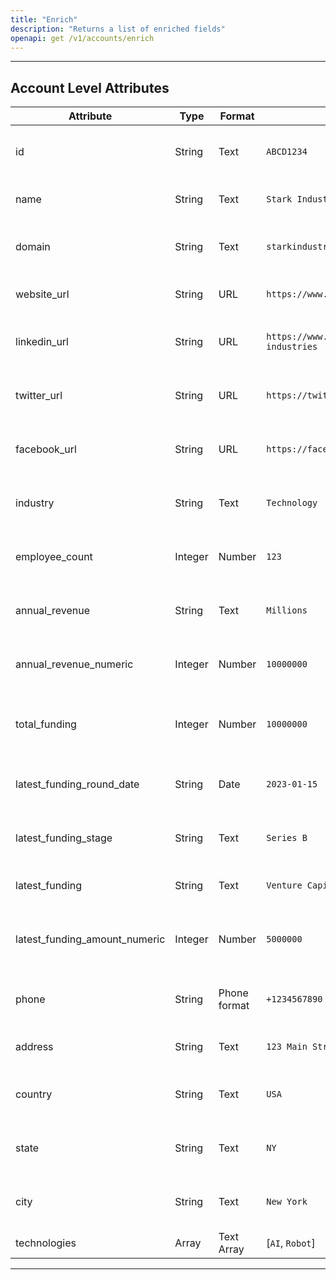 ```yaml
---
title: "Enrich"
description: "Returns a list of enriched fields"
openapi: get /v1/accounts/enrich
---
```

---
## Account Level Attributes
| Attribute                    | Type       | Format         | Example                                  | Description                                    |
|------------------------------|------------|----------------|------------------------------------------|------------------------------------------------|
| id                           | String     | Text           | `ABCD1234`                               | Unique identifier for the record                |
| name                         | String     | Text           | `Stark Industries`                       | Name of the company                             |
| domain                       | String     | Text           | `starkindustries.com`                    | Domain associated with the company               |
| website_url                   | String     | URL            | `https://www.starkindustries.com`       | Website URL of the company                      |
| linkedin_url                  | String     | URL            | `https://www.linkedin.com/company/stark-industries`| LinkedIn profile URL of the company      |
| twitter_url                   | String     | URL            | `https://twitter.com/stark_industries`  | Twitter profile URL of the company               |
| facebook_url                  | String     | URL            | `https://facebook.com/starkindustries`  | Facebook profile URL of the company              |
| industry                     | String     | Text           | `Technology`                             | Industry or sector of the company                |
| employee_count                | Integer    | Number         | `123`                                      | Number of employees in the company               |
| annual_revenue                | String     | Text           | `Millions`                               | Annual revenue of the company                    |
| annual_revenue_numeric         | Integer    | Number         | `10000000`                                 | Numeric value of the annual revenue              |
| total_funding                 | Integer    | Number         | `10000000`                                      | Total funding received by the company            |
| latest_funding_round_date       | String     | Date           | `2023-01-15`                             | Date of the latest funding round                 |
| latest_funding_stage           | String     | Text           | `Series B`                               | Stage of the latest funding round                |
| latest_funding                | String     | Text           | `Venture Capital`                        | Type of the latest funding                       |
| latest_funding_amount_numeric   | Integer    | Number         | `5000000`                                  | Numeric value of the latest funding amount       |
| phone                        | String     | Phone format   | `+1234567890`                            | Phone number of the company                       |
| address                      | String     | Text           | `123 Main Street, New York, USA`         | Address of the company                            |
| country                      | String     | Text           | `USA`                                    | Country where the company is located              |
| state                        | String     | Text           | `NY`                                     | State or region of the company                    |
| city                         | String     | Text           | `New York`                               | City where the company is located                 |
| technologies                 | Array      | Text Array     | [`AI`, `Robot`]
---